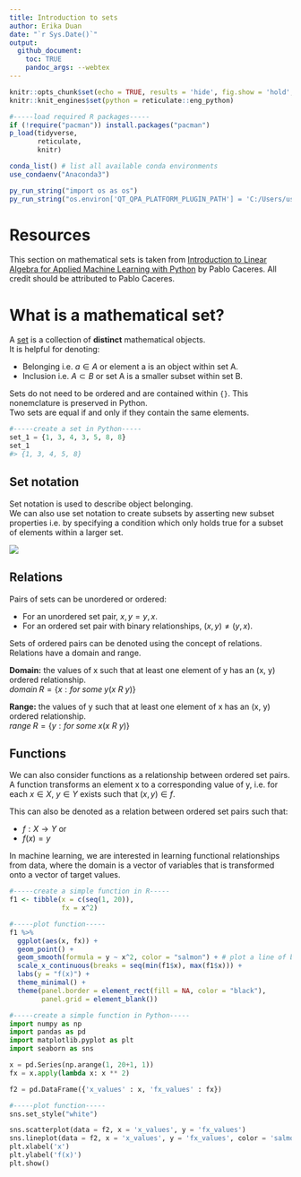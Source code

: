 ```yaml
---
title: Introduction to sets  
author: Erika Duan  
date: "`r Sys.Date()`"  
output: 
  github_document:
    toc: TRUE
    pandoc_args: --webtex 
---
```


```r
knitr::opts_chunk$set(echo = TRUE, results = 'hide', fig.show = 'hold', fig.align = 'center')
knitr::knit_engines$set(python = reticulate::eng_python)
```

```r
#-----load required R packages-----
if (!require("pacman")) install.packages("pacman") 
p_load(tidyverse,
       reticulate,
       knitr) 

conda_list() # list all available conda environments
use_condaenv("Anaconda3")

py_run_string("import os as os")
py_run_string("os.environ['QT_QPA_PLATFORM_PLUGIN_PATH'] = 'C:/Users/user/Anaconda3/Library/plugins/platforms'")
```


# Resources   

This section on mathematical sets is taken from [Introduction to Linear Algebra for Applied Machine Learning with Python](https://pabloinsente.github.io/intro-linear-algebra#sets) by Pablo Caceres. All credit should be attributed to Pablo Caceres.   


# What is a mathematical set?  

A [set](https://en.wikipedia.org/wiki/Set_(mathematics)) is a collection of **distinct** mathematical objects.     
It is helpful for denoting:

+ Belonging i.e. $a \in A$ or element a is an object within set A.     
+ Inclusion i.e. $A \subset B$ or set A is a smaller subset within set B.           

Sets do not need to be ordered and are contained within `{}`. This nonemclature is preserved in Python.     
Two sets are equal if and only if they contain the same elements.  

```python
#-----create a set in Python-----   
set_1 = {1, 3, 4, 3, 5, 8, 8}
set_1
#> {1, 3, 4, 5, 8}  
```


## Set notation    

Set notation is used to describe object belonging.    
We can also use set notation to create subsets by asserting new subset properties i.e. by specifying a condition which only holds true for a subset of elements within a larger set.  

![](https://github.com/erikaduan/Introductory-maths-in-R-and-Python/blob/master/02_figures/01_sets-notation.jpg)


## Relations  

Pairs of sets can be unordered or ordered:  

+ For an unordered set pair, $x, y = y, x$.     
+ For an ordered set pair with binary relationships, $(x, y) \neq (y,x)$.      

Sets of ordered pairs can be denoted using the concept of relations. Relations have a domain and range.  

**Domain:** the values of x such that at least one element of y has an (x, y) ordered relationship.      
$domain\;R = \{x: for\;some\;y(x\:R\:y)\}$     

**Range:** the values of y such that at least one element of x has an (x, y) ordered relationship.    
$range\;R = \{y: for\;some\;x(x\:R\:y)\}$   

   
## Functions   

We can also consider functions as a relationship between ordered set pairs.  
A function transforms an element x to a corresponding value of y, i.e. for each $x\in X$, $y\in Y$ exists such that $(x,y)\in f$.    

This can also be denoted as a relation between ordered set pairs such that:   

+ $f:X\to Y$ or
+ $f(x) = y$  

In machine learning, we are interested in learning functional relationships from data, where the domain is a vector of variables that is transformed onto a vector of target values.     
 
```r
#-----create a simple function in R-----  
f1 <- tibble(x = c(seq(1, 20)),
             fx = x^2)  

#-----plot function-----
f1 %>%
  ggplot(aes(x, fx)) +
  geom_point() +
  geom_smooth(formula = y ~ x^2, color = "salmon") + # plot a line of best fit according to a formula  
  scale_x_continuous(breaks = seq(min(f1$x), max(f1$x))) +
  labs(y = "f(x)") + 
  theme_minimal() +
  theme(panel.border = element_rect(fill = NA, color = "black"),
        panel.grid = element_blank())
```

```python
#-----create a simple function in Python-----  
import numpy as np  
import pandas as pd  
import matplotlib.pyplot as plt  
import seaborn as sns  

x = pd.Series(np.arange(1, 20+1, 1))  
fx = x.apply(lambda x: x ** 2)

f2 = pd.DataFrame({'x_values' : x, 'fx_values' : fx})

#-----plot function-----
sns.set_style("white") 

sns.scatterplot(data = f2, x = 'x_values', y = 'fx_values')
sns.lineplot(data = f2, x = 'x_values', y = 'fx_values', color = 'salmon')
plt.xlabel('x')
plt.ylabel('f(x)')
plt.show()  
```

